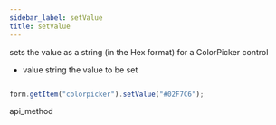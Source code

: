 ```yaml
---
sidebar_label: setValue
title: setValue
---
```



          


<Short>
 sets the value as a string (in the Hex format) for a ColorPicker control


</Short>



- value     string     the value to be set  


~~~js

form.getItem("colorpicker").setValue("#02F7C6");


~~~
 api_method

<Descr>





</Descr>

